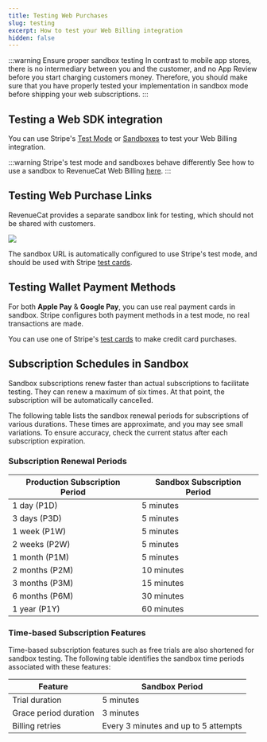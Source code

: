 ```yaml
---
title: Testing Web Purchases
slug: testing
excerpt: How to test your Web Billing integration
hidden: false
---
```


:::warning Ensure proper sandbox testing
In contrast to mobile app stores, there is no intermediary between you and the customer, and no App Review before you start charging customers money. Therefore, you should make sure that you have properly tested your implementation in sandbox mode before shipping your web subscriptions.
:::

## Testing a Web SDK integration

You can use Stripe's [Test Mode](https://stripe.com/docs/test-mode) or [Sandboxes](https://docs.stripe.com/sandboxes) to test your Web Billing integration.

:::warning Stripe's test mode and sandboxes behave differently
See how to use a sandbox to RevenueCat Web Billing [here](../connect-stripe-account#working-with-stripe-test-mode--sandboxes).
:::

## Testing Web Purchase Links

RevenueCat provides a separate sandbox link for testing, which should not be shared with customers.

![](/docs_images/web/web-billing/wpl-production-sandbox.png)

The sandbox URL is automatically configured to use Stripe's test mode, and should be used with Stripe [test cards](https://docs.stripe.com/testing).

## Testing Wallet Payment Methods

For both **Apple Pay** & **Google Pay**, you can use real payment cards in sandbox. Stripe configures both payment methods in a test mode, no real transactions are made.

You can use one of Stripe's [test cards](https://docs.stripe.com/testing) to make credit card purchases.

## Subscription Schedules in Sandbox

Sandbox subscriptions renew faster than actual subscriptions to facilitate testing. They can renew a maximum of six times. At that point, the subscription will be automatically cancelled.

The following table lists the sandbox renewal periods for subscriptions of various durations. These times are approximate, and you may see small variations. To ensure accuracy, check the current status after each subscription expiration.

### Subscription Renewal Periods

| Production Subscription Period | Sandbox Subscription Period |
| ------------------------------ | --------------------------- |
| 1 day (P1D)                    | 5 minutes                   |
| 3 days (P3D)                   | 5 minutes                   |
| 1 week (P1W)                   | 5 minutes                   |
| 2 weeks (P2W)                  | 5 minutes                   |
| 1 month (P1M)                  | 5 minutes                   |
| 2 months (P2M)                 | 10 minutes                  |
| 3 months (P3M)                 | 15 minutes                  |
| 6 months (P6M)                 | 30 minutes                  |
| 1 year (P1Y)                   | 60 minutes                  |

### Time-based Subscription Features

Time-based subscription features such as free trials are also shortened for sandbox testing. The following table identifies the sandbox time periods associated with these features:

| Feature               | Sandbox Period                       |
| --------------------- | ------------------------------------ |
| Trial duration        | 5 minutes                            |
| Grace period duration | 3 minutes                            |
| Billing retries       | Every 3 minutes and up to 5 attempts |

